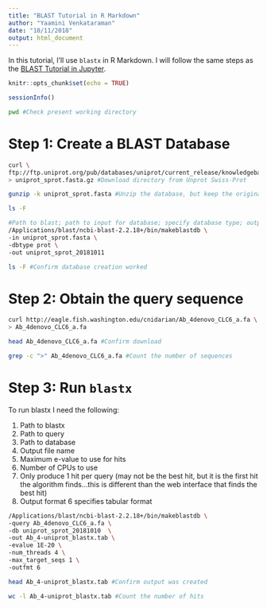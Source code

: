 ```yaml
---
title: "BLAST Tutorial in R Markdown"
author: "Yaamini Venkataraman"
date: "10/11/2018"
output: html_document
---
```


In this tutorial, I'll use `blastx` in R Markdown. I will follow the same steps as the [BLAST Tutorial in Jupyter](https://github.com/fish546-2018/yaamini-virginica/tree/master/tutorials/2018-10-09-BLAST-Tutorial).

```r
knitr::opts_chunk$set(echo = TRUE)
```

```r
sessionInfo()
```

```bash
pwd #Check present working directory
```

# Step 1: Create a BLAST Database

```bash
curl \
ftp://ftp.uniprot.org/pub/databases/uniprot/current_release/knowledgebase/complete/uniprot_sprot.fasta.gz \
> uniprot_sprot.fasta.gz #Download directory from Unprot Swiss-Prot
```

```bash
gunzip -k uniprot_sprot.fasta #Unzip the database, but keep the original file
```

```bash
ls -F
```

```bash
#Path to blast; path to input for database; specify database type; output name
/Applications/blast/ncbi-blast-2.2.18+/bin/makeblastdb \
-in uniprot_sprot.fasta \
-dbtype prot \
-out uniprot_sprot_20181011
```
 
```bash
ls -F #Confirm database creation worked
```

# Step 2: Obtain the query sequence

```bash
curl http://eagle.fish.washington.edu/cnidarian/Ab_4denovo_CLC6_a.fa \
> Ab_4denovo_CLC6_a.fa
```

```bash
head Ab_4denovo_CLC6_a.fa #Confirm download
```

```bash
grep -c ">" Ab_4denovo_CLC6_a.fa #Count the number of sequences
```

# Step 3: Run `blastx`

To run blastx I need the following:

1. Path to blastx
2. Path to query
3. Path to database
4. Output file name
5. Maximum e-value to use for hits
6. Number of CPUs to use
7. Only produce 1 hit per query (may not be the best hit, but it is the first hit the algorithm finds...this is different than the web interface that finds the best hit)
8. Output format 6 specifies tabular format

```bash
/Applications/blast/ncbi-blast-2.2.18+/bin/makeblastdb \
-query Ab_4denovo_CLC6_a.fa \
-db uniprot_sprot_20181010  \
-out Ab_4-uniprot_blastx.tab \
-evalue 1E-20 \
-num_threads 4 \
-max_target_seqs 1 \
-outfmt 6
```

```bash
head Ab_4-uniprot_blastx.tab #Confirm output was created
```

```bash
wc -l Ab_4-uniprot_blastx.tab #Count the number of hits
```
